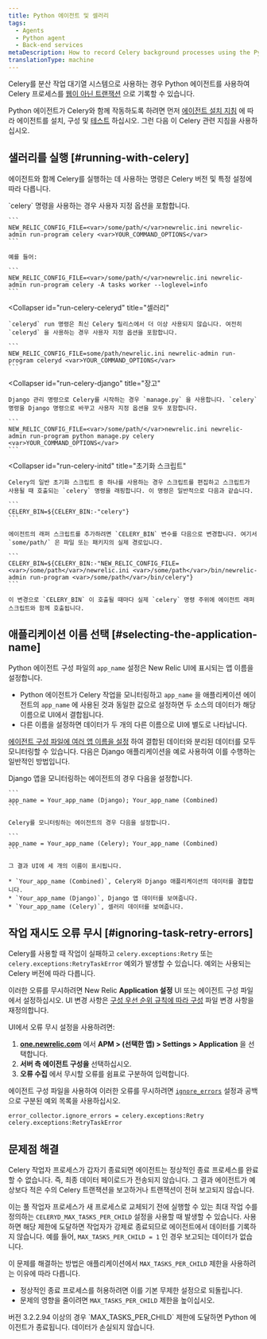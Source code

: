 ```yaml
---
title: Python 에이전트 및 셀러리
tags:
  - Agents
  - Python agent
  - Back-end services
metaDescription: How to record Celery background processes using the Python agent.
translationType: machine
---
```


Celery를 분산 작업 대기열 시스템으로 사용하는 경우 Python 에이전트를 사용하여 Celery 프로세스를 [웹이 아닌 트랜잭션](/docs/apm/transactions/intro-transactions/monitor-background-processes-other-non-web-transactions) 으로 기록할 수 있습니다.

Python 에이전트가 Celery와 함께 작동하도록 하려면 먼저 [에이전트 설치 지침](/docs/agents/python-agent/installation-and-configuration/python-agent-installation) 에 따라 에이전트를 설치, 구성 및 [테스트](/docs/agents/python-agent/installation-and-configuration/testing-python-agent) 하십시오. 그런 다음 이 Celery 관련 지침을 사용하십시오.

## 샐러리를 실행 [#running-with-celery]

에이전트와 함께 Celery를 실행하는 데 사용하는 명령은 Celery 버전 및 특정 설정에 따라 다릅니다.

<CollapserGroup>
  <Collapser
    id="run-celery-celery"
    title="셀러리"
  >
    `celery` 명령을 사용하는 경우 사용자 지정 옵션을 포함합니다.

    ```
    NEW_RELIC_CONFIG_FILE=<var>/some/path/</var>newrelic.ini newrelic-admin run-program celery <var>YOUR_COMMAND_OPTIONS</var>
    ```

    예를 들어:

    ```
    NEW_RELIC_CONFIG_FILE=<var>/some/path/</var>newrelic.ini newrelic-admin run-program celery -A tasks worker --loglevel=info
    ```
  </Collapser>

  <Collapser
    id="run-celery-celeryd"
    title="셀러리"
  >
    `celeryd` run 명령은 최신 Celery 릴리스에서 더 이상 사용되지 않습니다. 여전히 `celeryd` 을 사용하는 경우 사용자 지정 옵션을 포함합니다.

    ```
    NEW_RELIC_CONFIG_FILE=some/path/newrelic.ini newrelic-admin run-program celeryd <var>YOUR_COMMAND_OPTIONS</var>
    ```
  </Collapser>

  <Collapser
    id="run-celery-django"
    title="장고"
  >
    Django 관리 명령으로 Celery를 시작하는 경우 `manage.py` 을 사용합니다. `celery` 명령을 Django 명령으로 바꾸고 사용자 지정 옵션을 모두 포함합니다.

    ```
    NEW_RELIC_CONFIG_FILE=<var>/some/path/</var>newrelic.ini newrelic-admin run-program python manage.py celery <var>YOUR_COMMAND_OPTIONS</var>
    ```
  </Collapser>

  <Collapser
    id="run-celery-initd"
    title="초기화 스크립트"
  >
    Celery의 일반 초기화 스크립트 중 하나를 사용하는 경우 스크립트를 편집하고 스크립트가 사용될 때 호출되는 `celery` 명령을 래핑합니다. 이 명령은 일반적으로 다음과 같습니다.

    ```
    CELERY_BIN=${CELERY_BIN:-"celery"}
    ```

    에이전트의 래퍼 스크립트를 추가하려면 `CELERY_BIN` 변수를 다음으로 변경합니다. 여기서 `some/path/` 은 파일 또는 패키지의 실제 경로입니다.

    ```
    CELERY_BIN=${CELERY_BIN:-"NEW_RELIC_CONFIG_FILE=<var>/some/path</var>/newrelic.ini <var>/some/path</var>/bin/newrelic-admin run-program <var>/some/path</var>/bin/celery"}
    ```

    이 변경으로 `CELERY_BIN` 이 호출될 때마다 실제 `celery` 명령 주위에 에이전트 래퍼 스크립트와 함께 호출됩니다.
  </Collapser>
</CollapserGroup>

## 애플리케이션 이름 선택 [#selecting-the-application-name]

Python 에이전트 구성 파일의 `app_name` 설정은 New Relic UI에 표시되는 앱 이름을 설정합니다.

* Python 에이전트가 Celery 작업을 모니터링하고 `app_name` 을 애플리케이션 에이전트의 `app_name` 에 사용된 것과 동일한 값으로 설정하면 두 소스의 데이터가 해당 이름으로 UI에서 결합됩니다.
* 다른 이름을 설정하면 데이터가 두 개의 다른 이름으로 UI에 별도로 나타납니다.

[에이전트 구성 파일에 여러 앱 이름을 설정](/docs/agents/manage-apm-agents/app-naming/use-multiple-names-app) 하여 결합된 데이터와 분리된 데이터를 모두 모니터링할 수 있습니다. 다음은 Django 애플리케이션을 예로 사용하여 이를 수행하는 일반적인 방법입니다.

<CollapserGroup>
  <Collapser
    id="multiple-app-names"
    title="여러 애플리케이션 이름 사용"
  >
    Django 앱을 모니터링하는 에이전트의 경우 다음을 설정합니다.

    ```
    app_name = Your_app_name (Django); Your_app_name (Combined)
    ```

    Celery를 모니터링하는 에이전트의 경우 다음을 설정합니다.

    ```
    app_name = Your_app_name (Celery); Your_app_name (Combined)
    ```

    그 결과 UI에 세 개의 이름이 표시됩니다.

    * `Your_app_name (Combined)`, Celery와 Django 애플리케이션의 데이터를 결합합니다.
    * `Your_app_name (Django)`, Django 앱 데이터를 보여줍니다.
    * `Your_app_name (Celery)`, 셀러리 데이터를 보여줍니다.
  </Collapser>
</CollapserGroup>

## 작업 재시도 오류 무시 [#ignoring-task-retry-errors]

Celery를 사용할 때 작업이 실패하고 `celery.exceptions:Retry` 또는 `celery.exceptions:RetryTaskError` 예외가 발생할 수 있습니다. 예외는 사용되는 Celery 버전에 따라 다릅니다.

이러한 오류를 무시하려면 New Relic **Application 설정** UI 또는 에이전트 구성 파일에서 설정하십시오. UI 변경 사항은 [구성 우선 순위 규칙에 따라 구성](/docs/agents/python-agent/installation-configuration/python-agent-configuration#options) 파일 변경 사항을 재정의합니다.

UI에서 오류 무시 설정을 사용하려면:

1. **[one.newrelic.com](https://one.newrelic.com/all-capabilities)** 에서 **APM > (선택한 앱) > Settings > Application** 을 선택합니다.
2. **서버 측 에이전트 구성을** 선택하십시오.
3. **오류 수집** 에서 무시할 오류를 쉼표로 구분하여 입력합니다.

에이전트 구성 파일을 사용하여 이러한 오류를 무시하려면 [`ignore_errors`](/docs/agents/python-agent/installation-configuration/python-agent-configuration#error-ignore) 설정과 공백으로 구분된 예외 목록을 사용하십시오.

```
error_collector.ignore_errors = celery.exceptions:Retry celery.exceptions:RetryTaskError
```

## 문제점 해결

Celery 작업자 프로세스가 갑자기 종료되면 에이전트는 정상적인 종료 프로세스를 완료할 수 없습니다. 즉, 최종 데이터 페이로드가 전송되지 않습니다. 그 결과 에이전트가 예상보다 적은 수의 Celery 트랜잭션을 보고하거나 트랜잭션이 전혀 보고되지 않습니다.

이는 풀 작업자 프로세스가 새 프로세스로 교체되기 전에 실행할 수 있는 최대 작업 수를 정의하는 `CELERYD_MAX_TASKS_PER_CHILD` 설정을 사용할 때 발생할 수 있습니다. 사용하면 해당 제한에 도달하면 작업자가 강제로 종료되므로 에이전트에서 데이터를 기록하지 않습니다. 예를 들어, `MAX_TASKS_PER_CHILD = 1` 인 경우 보고되는 데이터가 없습니다.

이 문제를 해결하는 방법은 애플리케이션에서 `MAX_TASKS_PER_CHILD` 제한을 사용하려는 이유에 따라 다릅니다.

* 정상적인 종료 프로세스를 허용하려면 이를 기본 무제한 설정으로 되돌립니다.
* 문제의 영향을 줄이려면 `MAX_TASKS_PER_CHILD` 제한을 높이십시오.

<Callout variant="important">
  버전 3.2.2.94 이상의 경우 `MAX_TASKS_PER_CHILD` 제한에 도달하면 Python 에이전트가 종료됩니다. 데이터가 손실되지 않습니다.
</Callout>